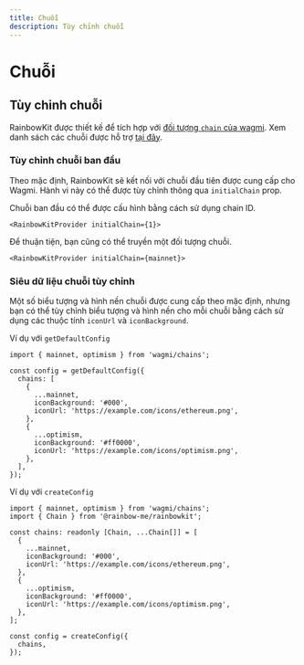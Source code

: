 ```yaml
---
title: Chuỗi
description: Tùy chỉnh chuỗi
---
```


# Chuỗi

## Tùy chỉnh chuỗi

RainbowKit được thiết kế để tích hợp với [đối tượng `chain` của wagmi](https://wagmi.sh/react/chains). Xem danh sách các chuỗi được hỗ trợ [tại đây](https://wagmi.sh/react/chains#supported-chains).

### Tùy chỉnh chuỗi ban đầu

Theo mặc định, RainbowKit sẽ kết nối với chuỗi đầu tiên được cung cấp cho Wagmi. Hành vi này có thể được tùy chỉnh thông qua `initialChain` prop.

Chuỗi ban đầu có thể được cấu hình bằng cách sử dụng chain ID.

```tsx
<RainbowKitProvider initialChain={1}>
```

Để thuận tiện, bạn cũng có thể truyền một đối tượng chuỗi.

```tsx
<RainbowKitProvider initialChain={mainnet}>
```

### Siêu dữ liệu chuỗi tùy chỉnh

Một số biểu tượng và hình nền chuỗi được cung cấp theo mặc định, nhưng bạn có thể tùy chỉnh biểu tượng và hình nền cho mỗi chuỗi bằng cách sử dụng các thuộc tính `iconUrl` và `iconBackground`.

Ví dụ với `getDefaultConfig`

```tsx
import { mainnet, optimism } from 'wagmi/chains';

const config = getDefaultConfig({
  chains: [
    {
      ...mainnet,
      iconBackground: '#000',
      iconUrl: 'https://example.com/icons/ethereum.png',
    },
    {
      ...optimism,
      iconBackground: '#ff0000',
      iconUrl: 'https://example.com/icons/optimism.png',
    },
  ],
});
```

Ví dụ với `createConfig`

```tsx
import { mainnet, optimism } from 'wagmi/chains';
import { Chain } from '@rainbow-me/rainbowkit';

const chains: readonly [Chain, ...Chain[]] = [
  {
    ...mainnet,
    iconBackground: '#000',
    iconUrl: 'https://example.com/icons/ethereum.png',
  },
  {
    ...optimism,
    iconBackground: '#ff0000',
    iconUrl: 'https://example.com/icons/optimism.png',
  },
];

const config = createConfig({
  chains,
});
```
